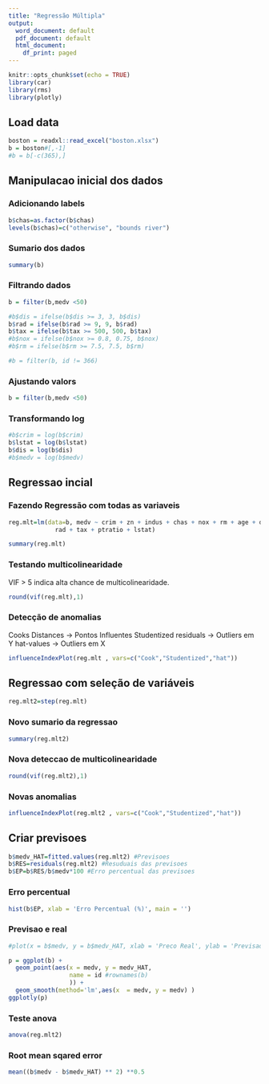 ```yaml
---
title: "Regressão Múltipla"
output:
  word_document: default
  pdf_document: default
  html_document:
    df_print: paged
---
```


```r
knitr::opts_chunk$set(echo = TRUE)
library(car)
library(rms)
library(plotly)
```

## Load data

```r
boston = readxl::read_excel("boston.xlsx")
b = boston#[,-1]
#b = b[-c(365),]
```

## Manipulacao inicial dos dados
### Adicionando labels

```r
b$chas=as.factor(b$chas)
levels(b$chas)=c("otherwise", "bounds river")
```

### Sumario dos dados 

```r
summary(b)
```

### Filtrando dados

```r
b = filter(b,medv <50)

#b$dis = ifelse(b$dis >= 3, 3, b$dis)
b$rad = ifelse(b$rad >= 9, 9, b$rad)
b$tax = ifelse(b$tax >= 500, 500, b$tax)
#b$nox = ifelse(b$nox >= 0.8, 0.75, b$nox)
#b$rm = ifelse(b$rm >= 7.5, 7.5, b$rm)

#b = filter(b, id != 366)
```

### Ajustando valors


```r
b = filter(b,medv <50)
```

### Transformando log

```r
#b$crim = log(b$crim)
b$lstat = log(b$lstat)
b$dis = log(b$dis)
#b$medv = log(b$medv)
```

## Regressao incial
### Fazendo Regressão com todas as variaveis

```r

reg.mlt=lm(data=b, medv ~ crim + zn + indus + chas + nox + rm + age + dis +
             rad + tax + ptratio + lstat)

summary(reg.mlt)

```

### Testando multicolinearidade
VIF > 5 indica alta chance de multicolinearidade.
```r

round(vif(reg.mlt),1)

```


### Detecção de anomalias

Cooks Distances -> Pontos Influentes
Studentized residuals -> Outliers em Y
hat-values -> Outliers em X

```r

influenceIndexPlot(reg.mlt , vars=c("Cook","Studentized","hat"))

```

## Regressao com seleção de variáveis

```r

reg.mlt2=step(reg.mlt)

```

### Novo sumario da regressao

```r

summary(reg.mlt2)

```

### Nova deteccao de multicolinearidade

```r

round(vif(reg.mlt2),1)

```

### Novas anomalias

```r

influenceIndexPlot(reg.mlt2 , vars=c("Cook","Studentized","hat"))

```

## Criar previsoes

```r

b$medv_HAT=fitted.values(reg.mlt2) #Previsoes
b$RES=residuals(reg.mlt2) #Resuduais das previsoes
b$EP=b$RES/b$medv*100 #Erro percentual das previsoes

```

### Erro percentual

```r

hist(b$EP, xlab = 'Erro Percentual (%)', main = '')

```

### Previsao e real

```r


#plot(x = b$medv, y = b$medv_HAT, xlab = 'Preco Real', ylab = 'Previsao')

p = ggplot(b) +
  geom_point(aes(x = medv, y = medv_HAT, 
                 name = id #rownames(b)
                 )) +
  geom_smooth(method='lm',aes(x  = medv, y = medv) )
ggplotly(p)
```

### Teste anova

```r

anova(reg.mlt2)

```


### Root mean sqared error

```r

mean((b$medv - b$medv_HAT) ** 2) **0.5

```



